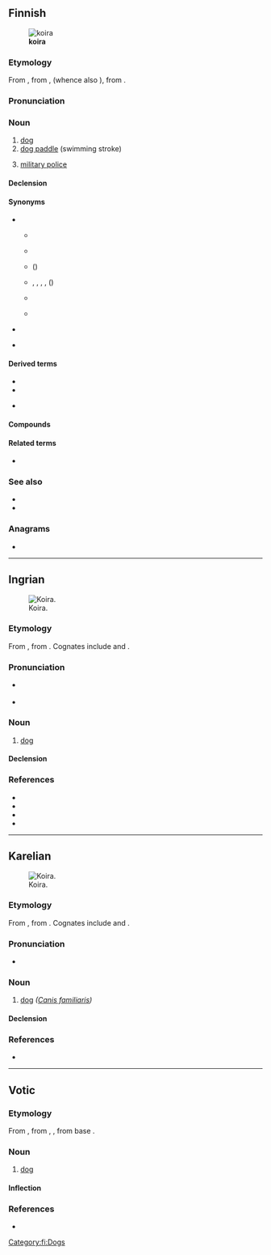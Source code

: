 {{also|Koira}}
==Finnish==
{{wikipedia|lang=fi}}
[[File:Finnish Spitz 600.jpg|thumb|'''koira''']]

===Etymology===
From {{inh|fi|fiu-fin-pro|*koira}}, from {{inh|fi|urj-pro||*kojra}}, {{m|urj-pro|*kojera|t=male animal}} (whence also {{m|fi|koiras|t=male animal}}), from {{der|fi|urj-pro|*koje|*koj(e)-|male, man}}.

===Pronunciation===
{{fi-pronunciation}}

===Noun===
{{fi-noun}}

# [[dog]]
# [[dog paddle]] (swimming stroke)
# {{lb|fi|military slang}} [[military police]]

====Declension====
{{fi-decl-koira|koir|||a}}

====Synonyms====
* {{s|dog}}
** {{q|affectionate}} {{l|fi|haukku}}
** {{q|archaic}} {{l|fi|peni}}
** {{q|baby talk}} {{l|fi|hauva}} ({{l|en|doggy}})
** {{q|derogatory}} {{l|fi|hurtta}}, {{l|fi|rakki}}, {{l|fi|piski}}, {{l|fi|murre}}, {{l|fi|tiisti}} ({{l|en|mongrel}})
** {{q|dialectal|humorous}} {{l|fi|hunttu}}
** {{q|slang}} {{l|fi|dogi}}
* {{s|swimming stroke}} {{l|fi|koiranuinti}}
* {{s|military police}} {{l|fi|sotilaspoliisi}}

====Derived terms====
* {{l|fi|koiramainen}}
* {{l|fi|koiruus}}
* {{l|fi|se koira älähtää, johon kalikka kalahtaa||it's the dog that gets hit that yelps}} {{i|refers to the belief that the person protesting loudest is likely to be guilty; used similarly to English {{m|en|a hit dog will holler}}, {{m|en|the lady doth protest too much}}}}

====Compounds====
{{col4-u|fi
|ajokoira
|bernhardinkoira
|dalmatiankoira
|eskimokoira
|faaraokoira
|faraokoira
|hirvikoira
|homekoira
|huumekoira
|hyljekoira
|intianlentäväkoira
|jälkikoira
|jäniskoira
|kahlekoira
|kanakoira
|karhukoira
|kiinanpalatsikoira
|koiraeläimet
|koiraeläin
|koiraemo
|koirakilpailu
|koirakoulu
|koiralauma
|koiranelämä
|koiranhaukunta
|koiranheinä
|koiranheisi
|koiranilma
|koirankarva
|koirankasvattaja
|koirankeksi
|koirankieli
|koirankirppu
|koirankoppi
|koirankorva
|koirankuje
|koirankuri
|koiranköynnös
|koiranleuka
|koirannauris
|koiranpenikka
|koiranpensas
|koiranpentu
|koiranpommi
|koiranputki
|koiranuinti
|koiranuni
|koiranvahti
|koiranvirka
|koiranäyttely
|koirapoliisi
|koirapuisto
|koirarotu
|koirasusi
|koiratappelu
|koiratarha
|koiraurheilu
|koiravahti
|koiravaljakko
|koiravero
|kulkukoira
|kuulokoira
|käyttökoira
|kääpiökoira
|lahokoira
|laiskakoira
|laivakoira
|lammaskoira
|lapinkoira
|lapinporokoira
|lintukoira
|luolakoira
|malmikoira
|maltankoira
|metsästyskoira
|mäyräkoira
|newfoundlandinkoira
|näyttelykoira
|opaskoira
|paimenkoira
|palveluskoira
|pelastuskoira
|pentukoira
|perhoskoira
|poikakoira
|poliisikoira
|pommikoira
|porokoira
|pyreneittenkoira
|rakkikoira
|rauniokoira
|rotukoira
|ruumiskoira
|samojedinkoira
|sankarikoira
|seurakoira
|sotakoira
|supikoira
|susikoira
|sylikoira
|tyttökoira
|uroskoira
|vahtikoira
|vainukoira
|vartiokoira
|verikoira
|vetokoira
|vihikoira
|villakoira
|vinttikoira
}}

====Related terms====
* {{l|fi|koiras}}

===See also===
* {{l|fi|narttu}}
* {{l|fi|penikka}}

===Anagrams===
* {{anagrams|fi|a=aikor|Kairo|kiroa|koria|okria}}

[[Category:fi:Dogs]]

----

==Ingrian==
[[Image:Husky sitting in snow.jpg|thumb|Koira.]]

===Etymology===
From {{inh|izh|fiu-fin-pro|*koira||male dog}}, from {{inh|izh|urj-pro|*kojera||male animal}}. Cognates include {{cog|fi|koira}} and {{cog|et|koer}}.

===Pronunciation===
* {{a|Hevaha|Soikkola|Ylä-Laukaa}} {{IPA|izh|/ˈkoi̯rɑ/}}
* {{hyph|izh|koi|ra}}

===Noun===
{{izh-noun|koiran|koiraa}}

# [[dog]]

====Declension====
{{izh-decl/koira|koi|r|r}}
{{izh-decl-table/Ch|koira|koiran|koiraa|koiraa|koiraaz|koirast|koiralle|koiraal|koiralt|koiraks|koiraan|koirat|koiriin|koiria|koirii|koiriiz|koirist|koirille|koiriil|koirilt|koiriks|koiriin}}

===References===
* {{R:izh:Junus:1936|page=59}}
* {{R:izh:Nirvi:1971|page=183}}
* {{R:izh:Chernyavskij:2005|page=114}}
* {{R:izh:Konkova:2014|page=72}}

{{C|izh|Canids}}

----

==Karelian==
[[Image:Bob111.JPG|thumb|Koira.]]

===Etymology===
From {{inh|krl|fiu-fin-pro|*koira}}, from {{inh|krl|urj-pro|*kojera}}. Cognates include {{cog|fi|koira}} and {{cog|et|koer}}.

===Pronunciation===
* {{IPA|krl|/ˈkoi̯rɑ/}}

===Noun===
{{krl-noun|koiran|koirua}}

# [[dog]] ''([[Canis familiaris]])''

====Declension====
{{krl-decl/a|koi|r|r}}

===References===
* {{R:krl:Rugoyeva:1999|page=60}}

{{C|krl|Canids}}

----

==Votic==

===Etymology===
From {{inh|vot|fiu-fin-pro|*koira}}, from {{inh|vot|urj-pro|*kojra}}, {{m|urj-pro|*kojera}}, from {{der|vot|urj-pro|-}} base {{m|urj-pro|*koje-||male, human}}.

===Noun===
{{vot-noun|koiraa|koiraa}}

# [[dog]]

====Inflection====
{{vot-decl|koira|koiraa|koiraa|koiraa|koiraz|koirass|koiralõ|koirall|koiralt|koirassi|koirana|koiraka|koiralõssa|koirad|koirõje|koirõit|koirõisõ|koirõiz|koirõiss|koirõilõ|koirõil|koirõlt|koirõissi|koirõina|koirõika|koirõilõssa}}

===References===
* {{R:vot:VKS}}

{{topics|vot|Canids}}